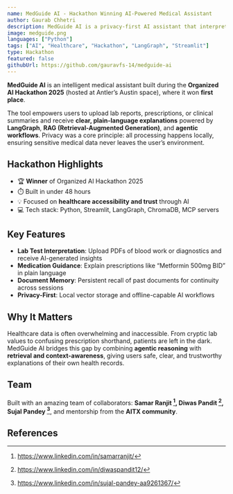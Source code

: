 ```yaml
---
name: MedGuide AI - Hackathon Winning AI-Powered Medical Assistant
author: Gaurab Chhetri
description: MedGuide AI is a privacy-first AI assistant that interprets medical documents and prescriptions using LangGraph, RAG, and agentic workflows. Built in 48 hours, it won the Organized AI Hackathon 2025 at Antler’s space.
image: medguide.png
languages: ["Python"]
tags: ["AI", "Healthcare", "Hackathon", "LangGraph", "Streamlit"]
type: Hackathon
featured: false
githubUrl: https://github.com/gauravfs-14/medguide-ai
---
```


**MedGuide AI** is an intelligent medical assistant built during the **Organized AI Hackathon 2025** (hosted at Antler’s Austin space), where it won **first place**.  

The tool empowers users to upload lab reports, prescriptions, or clinical summaries and receive **clear, plain-language explanations** powered by **LangGraph**, **RAG (Retrieval-Augmented Generation)**, and **agentic workflows**. Privacy was a core principle: all processing happens locally, ensuring sensitive medical data never leaves the user’s environment.  

## Hackathon Highlights
- 🏆 **Winner** of Organized AI Hackathon 2025  
- ⏱️ Built in under 48 hours
- 💡 Focused on **healthcare accessibility and trust** through AI  
- 💻 Tech stack: Python, Streamlit, LangGraph, ChromaDB, MCP servers  

## Key Features
- **Lab Test Interpretation**: Upload PDFs of blood work or diagnostics and receive AI-generated insights  
- **Medication Guidance**: Explain prescriptions like “Metformin 500mg BID” in plain language  
- **Document Memory**: Persistent recall of past documents for continuity across sessions  
- **Privacy-First**: Local vector storage and offline-capable AI workflows  

## Why It Matters
Healthcare data is often overwhelming and inaccessible. From cryptic lab values to confusing prescription shorthand, patients are left in the dark. MedGuide AI bridges this gap by combining **agentic reasoning** with **retrieval and context-awareness**, giving users safe, clear, and trustworthy explanations of their own health records.  

## Team
Built with an amazing team of collaborators: **Samar Ranjit [^1], Diwas Pandit [^2], Sujal Pandey [^3]**, and mentorship from the **AITX community**.  

## References 
[^1]: https://www.linkedin.com/in/samarranjit/
[^2]: https://www.linkedin.com/in/diwaspandit12/
[^3]: https://www.linkedin.com/in/sujal-pandey-aa9261367/